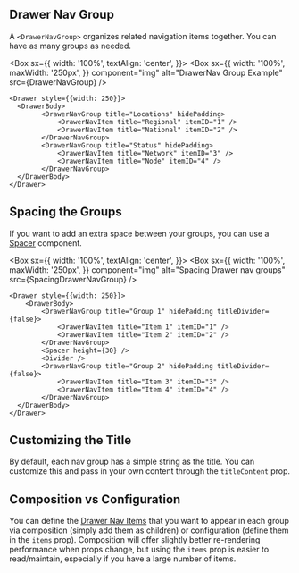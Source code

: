 
## Drawer Nav Group

A `<DrawerNavGroup>` organizes related navigation items together. You can have as many groups as needed.

<Box
  sx={{
    width: '100%',
    textAlign: 'center',
  }}>
  <Box
    sx={{
      width: '100%',
      maxWidth: '250px',
    }}
    component="img"
    alt="DrawerNav Group Example"
    src={DrawerNavGroup}
  />
</Box>

```
<Drawer style={{width: 250}}>
  <DrawerBody>
        <DrawerNavGroup title="Locations" hidePadding>
            <DrawerNavItem title="Regional" itemID="1" />
            <DrawerNavItem title="National" itemID="2" />
        </DrawerNavGroup>
        <DrawerNavGroup title="Status" hidePadding>
            <DrawerNavItem title="Network" itemID="3" />
            <DrawerNavItem title="Node" itemID="4" />
        </DrawerNavGroup>
  </DrawerBody>
</Drawer>
```

## Spacing the Groups

If you want to add an extra space between your groups, you can use a [Spacer](/components/spacer/examples) component.

<Box
  sx={{
    width: '100%',
    textAlign: 'center',
  }}>
  <Box
    sx={{
      width: '100%',
      maxWidth: '250px',
    }}
    component="img"
    alt="Spacing Drawer nav groups"
    src={SpacingDrawerNavGroup}
  />
</Box>

```
<Drawer style={{width: 250}}>
    <DrawerBody>
        <DrawerNavGroup title="Group 1" hidePadding titleDivider={false}>
            <DrawerNavItem title="Item 1" itemID="1" />
            <DrawerNavItem title="Item 2" itemID="2" />
        </DrawerNavGroup>
        <Spacer height={30} />
        <Divider />
        <DrawerNavGroup title="Group 2" hidePadding titleDivider={false}>
            <DrawerNavItem title="Item 3" itemID="3" />
            <DrawerNavItem title="Item 4" itemID="4" />
        </DrawerNavGroup>
  </DrawerBody>
</Drawer>
```

## Customizing the Title

By default, each nav group has a simple string as the title. You can customize this and pass in your own content through the `titleContent` prop.

## Composition vs Configuration

You can define the [Drawer Nav Items](/components/drawer-nav-item/examples) that you want to appear in each group via composition (simply add them as children) or configuration (define them in the `items` prop). Composition will offer slightly better re-rendering performance when props change, but using the `items` prop is easier to read/maintain, especially if you have a large number of items.
